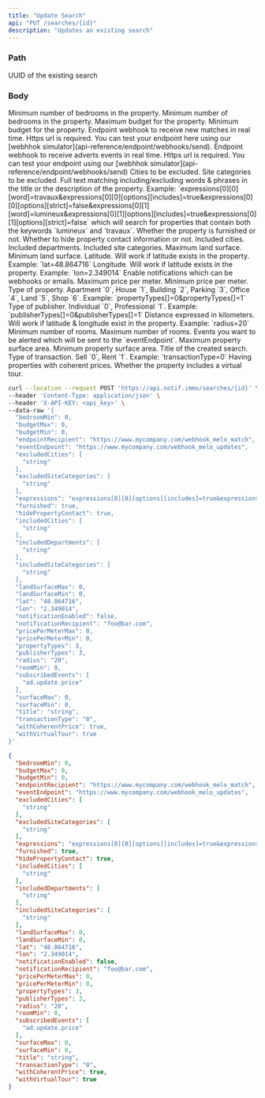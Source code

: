 ```yaml
---
title: "Update Search"
api: "PUT /searches/{id}"
description: "Updates an existing search"
---
```


### Path

<ParamField path="id" type="string" required>
  UUID of the existing search
</ParamField>

### Body

<ParamField body="bedroomMin" type="integer">
  Minimum number of bedrooms in the property.
</ParamField>

<ParamField body="bedroomMin" type="integer">
  Minimum number of bedrooms in the property.
</ParamField>

<ParamField body="budgetMax" type="integer"  >
  Maximum budget for the property.
</ParamField>
<ParamField body="budgetMin" type="integer">
  Minimum budget for the property.
</ParamField>

<ParamField body="endpointRecipient" type="string" >
  Endpoint webhook to receive new matches in real time. Https url is required. You can test your endpoint here using our [webhhok simulator](api-reference/endpoint/webhooks/send).
</ParamField>

<ParamField body="eventEndpoint" type="string" >
  Endpoint webhook to receive adverts events in real time. Https url is required. You can test your endpoint using our [webhhok simulator](api-reference/endpoint/webhooks/send)
</ParamField>

<ParamField body="excludedCities" type="array">
  Cities to be excluded.
</ParamField>

<ParamField body="excludedSiteCategories" type="array">
  Site categories to be excluded.
</ParamField>

<ParamField body="expressions" type="array">
  Full text matching including/excluding words & phrases in the title or the description of the property.
  Example: `expressions[0][0][word]=travaux&expressions[0][0][options][includes]=true&expressions[0][0][options][strict]=false&expressions[0][1][word]=lumineux&expressions[0][1][options][includes]=true&expressions[0][1][options][strict]=false` which will search for properties that contain both the keywords `lumineux` and `travaux`.
</ParamField>

<ParamField body="furnished" type="boolean" >
  Whether the property is furnished or not.
</ParamField>

<ParamField body="hidePropertyContact" type="boolean">
  Whether to hide property contact information or not.
</ParamField>

<ParamField body="includedCities" type="array">
  Included cities.
</ParamField>

<ParamField body="includedDepartments" type="array">
  Included departments.
</ParamField>

<ParamField body="includedSiteCategories" type="array">
  Included site categories.
</ParamField>

<ParamField body="landSurfaceMax" type="integer" >
  Maximum land surface.
</ParamField>

<ParamField body="landSurfaceMin" type="integer"  >
  Minimum land surface.
</ParamField>

<ParamField body="lat" type="number" >
  Latitude. Will work if latitude exists in the property. Example: `lat=48.864716`
</ParamField>

<ParamField body="lon" type="number" >
  Longitude. Will work if latitude exists in the property. Example: `lon=2.349014`
</ParamField>

<ParamField body="notificationEnabled" type="boolean" default="false">
  Enable notifications which can be webhooks or emails.
</ParamField>

<ParamField body="pricePerMeterMax" type="integer"  >
  Maximum price per meter.
</ParamField>

<ParamField body="pricePerMeterMin" type="integer"  >
  Minimum price per meter.
</ParamField>

<ParamField body="propertyTypes" type="integer"  required >
  Type of property. Apartment `0`, House `1`, Building `2`, Parking `3`, Office `4`, Land `5`, Shop `6`. Example: `propertyTypes[]=0&propertyTypes[]=1`
</ParamField>

<ParamField body="publisherTypes" type="integer"  >
  Type of publisher. Individual `0`, Professional `1`. Example: `publisherTypes[]=0&publisherTypes[]=1`
</ParamField>

<ParamField body="radius" type="integer" >
  Distance expressed in kilometers. Will work if latitude & longitude exist in the property. Example: `radius=20`
</ParamField>

<ParamField body="roomMin" type="integer">
  Minimum number of rooms.
</ParamField>

<ParamField body="roomMax" type="integer">
  Maximum number of rooms.
</ParamField>

<ParamField body="subscribedEvents" type="array" >
  Events you want to be alerted which will be sent to the `eventEndpoint`.
</ParamField>

<ParamField body="surfaceMax" type="integer"  >
  Maximum property surface area.
</ParamField>

<ParamField body="surfaceMin" type="integer"  >
  Minimum property surface area.
</ParamField>

<ParamField body="title" type="string" required>
  Title of the created search.
</ParamField>

<ParamField body="transactionType" type="integer" required >
  Type of transaction. Sell `0`, Rent `1`. Example: `transactionType=0`
</ParamField>

<ParamField body="withCoherentPrice" type="boolean" default="true">
  Having properties with coherent prices.
</ParamField>

<ParamField body="withVirtualTour" type="boolean" >
  Whether the property includes a virtual tour.
</ParamField>

<RequestExample>

```bash Example Request
curl --location --request POST 'https://api.notif.immo/searches/{id}' \
--header 'Content-Type: application/json' \
--header 'X-API-KEY: <api_key>' \
--data-raw '{
  "bedroomMin": 0,
  "budgetMax": 0,
  "budgetMin": 0,
  "endpointRecipient": "https://www.mycompany.com/webhook_melo_match",
  "eventEndpoint": "https://www.mycompany.com/webhook_melo_updates",
  "excludedCities": [
    "string"
  ],
  "excludedSiteCategories": [
    "string"
  ],
  "expressions": "expressions[0][0][options][includes]=true&expressions[0][0][options][strict]=true&expressions[1][0][word]=viager&expressions[1][0][options][includes]=true&expressions[1][0][options][strict]=true",
  "furnished": true,
  "hidePropertyContact": true,
  "includedCities": [
    "string"
  ],
  "includedDepartments": [
    "string"
  ],
  "includedSiteCategories": [
    "string"
  ],
  "landSurfaceMax": 0,
  "landSurfaceMin": 0,
  "lat": "48.864716",
  "lon": "2.349014",
  "notificationEnabled": false,
  "notificationRecipient": "foo@bar.com",
  "pricePerMeterMax": 0,
  "pricePerMeterMin": 0,
  "propertyTypes": 3,
  "publisherTypes": 3,
  "radius": "20",
  "roomMin": 0,
  "subscribedEvents": [
    "ad.update.price"
  ],
  "surfaceMax": 0,
  "surfaceMin": 0,
  "title": "string",
  "transactionType": "0",
  "withCoherentPrice": true,
  "withVirtualTour": true
}'
```

</RequestExample>

<ResponseExample>

```json Response
{
  "bedroomMin": 0,
  "budgetMax": 0,
  "budgetMin": 0,
  "endpointRecipient": "https://www.mycompany.com/webhook_melo_match",
  "eventEndpoint": "https://www.mycompany.com/webhook_melo_updates",
  "excludedCities": [
    "string"
  ],
  "excludedSiteCategories": [
    "string"
  ],
  "expressions": "expressions[0][0][options][includes]=true&expressions[0][0][options][strict]=true&expressions[1][0][word]=viager&expressions[1][0][options][includes]=true&expressions[1][0][options][strict]=true",
  "furnished": true,
  "hidePropertyContact": true,
  "includedCities": [
    "string"
  ],
  "includedDepartments": [
    "string"
  ],
  "includedSiteCategories": [
    "string"
  ],
  "landSurfaceMax": 0,
  "landSurfaceMin": 0,
  "lat": "48.864716",
  "lon": "2.349014",
  "notificationEnabled": false,
  "notificationRecipient": "foo@bar.com",
  "pricePerMeterMax": 0,
  "pricePerMeterMin": 0,
  "propertyTypes": 3,
  "publisherTypes": 3,
  "radius": "20",
  "roomMin": 0,
  "subscribedEvents": [
    "ad.update.price"
  ],
  "surfaceMax": 0,
  "surfaceMin": 0,
  "title": "string",
  "transactionType": "0",
  "withCoherentPrice": true,
  "withVirtualTour": true
}
```

</ResponseExample>
